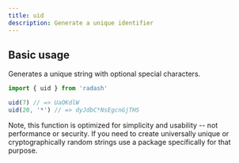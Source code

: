 ```yaml
---
title: uid
description: Generate a unique identifier
---
```





## Basic usage

Generates a unique string with optional special characters.

```ts
import { uid } from 'radash'

uid(7) // => UaOKdlW
uid(20, '*') // => dyJdbC*NsEgcnGjTHS
```

Note, this function is optimized for simplicity and usability -- not performance or security. If you need to create universally unique or cryptographically random strings use a package specifically for that purpose.







